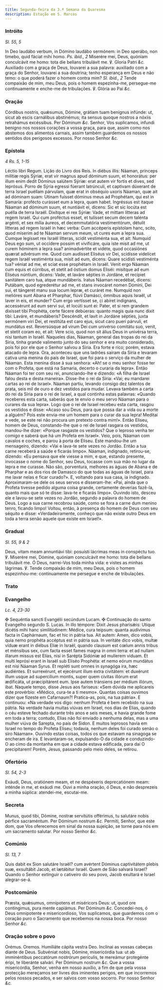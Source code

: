 ```yaml
---
title: Segunda-feira da 3.ª Semana da Quaresma
description: Estação em S. Marcos
---
```


### Intróito

_Sl. 55, 5_

<div class="grid grid-cols-2 gap-5">
  <span class="text-justify">
    In Deo laudábo verbum, in Dómino laudábo sermónem: in Deo sperábo, non
    timebo, quid fáciat mihi homo. <em>Ps. ibid., 2</em> Miserére mei, Deus,
    quóniam conculcávit me homo: tota die bellans tribulávit me. ℣. Gloria Patri
    <em>&c.</em>
  </span>
  <span class="text-justify">
    Auxiliado com a graça de Deus, louvarei a sua palavra: auxiliado com a graça
    do Senhor, louvarei a sua doutrina; tenho esperança em Deus e não temo: o
    que poderá fazer o homem contra mim? <em>Sl. ibid., 2</em> Tende compaixão
    de mim, meu Deus, pois o homem espezinha-me, persegue-me continuamente e
    enche-me de tribulações. ℣. Glória ao Pai <em>&c.</em>
  </span>
</div>

### Oração

<div class="grid grid-cols-2 gap-5">
  <span class="text-justify">
    Córdibus nostris, quǽsumus, Dómine, grátiam tuam benígnus infúnde: ut, sicut
    ab escis carnálibus abstinémus; ita sensus quoque nostros a nóxiis
    retrahámus excéssibus. Per Dóminum <em>&c.</em>
  </span>
  <span class="text-justify">
    Senhor, Vos suplicamos, infundi benigno nos nossos corações a vossa graça,
    para que, assim como nos abstemos dos alimentos carnais, assim também
    guardemos os nossos sentidos dos perigosos excessos. Por nosso Senhor
    <em>&c.</em>
  </span>
</div>

### Epístola

_4 Rs. 5, 1-15_

<div class="grid grid-cols-2 gap-5">
  <span class="text-justify">Léctio libri Regum.</span>
  <span class="text-justify">Lição do Livro dos Reis.</span>
  <span class="text-justify">
    In diébus illis: Náaman, princeps milítiæ regis Sýriæ, erat vir magnus apud
    dóminum suum, et honorátus: per illum enim dedit Dóminus salútem Sýriæ: erat
    autem vir fortis et dives, sed leprósus. Porro de Sýria egressi fúerant
    latrúnculi, et captivam dúxerant de terra Israel puéllam párvulam, quæ erat
    in obséquio uxoris Náaman, quæ ait ad dóminam suam: Utinam fuísset dóminus
    meus ad Prophétam, qui est in Samaría: profécto curásset eum a lepra, quam
    habet. Ingréssus est itaque Náaman ad dóminum suum, et nuntiávit ei, dicens:
    Sic et sic locúta est puélla de terra Israël. Dixítque ei rex Sýriæ: Vade,
    et mittam lítteras ad regem Israël. Qui cum proféctus esset, et tulísset
    secum decem talénta argénti, et sex mília áureos, et decemmutatória
    vestimentórum, détulit lítteras ad regem Israël in hæc verba: Cum accéperis
    epístolam hanc, scito, quod míserim ad te Náaman servum meum, ut cures eum a
    lepra sua. Cumque legísset rex Israël lítteras, scidit vestiménta sua, et
    ait: Numquid Deus ego sum, ut occídere possim et vivificáre, quia iste misit
    ad me, ut curem hóminem a lepra sua? animadvértite et vidéte, quod
    occasiónes quærat advérsum me. Quod cum audísset Eliséus vir Dei, scidísse
    videlícet regem Israël vestiménta sua, misit ad eum, dicens: Quare scidísti
    vestiménta tua? véniat ad me, et sciat esse prophétam in Israël. Venit ergo
    Náaman cum equis et cúrribus, et stetit ad óstium domus Eliséi: misítque ad
    eum Eliséus núntium, dicens: Vade, et laváre sépties in Jordáne, et recípiet
    sanitátem caro tua, atque mundáberis. Iratus Náaman recedébat, dicens:
    Putábam, quod egrederétur ad me, et stans invocáret nomen Dómini, Dei sui,
    et tángeret manu sua locum lepræ, et curáret me. Numquid non melióres sunt
    Abana et Pharphar, flúvii Damásci, ómnibus aquis Israël, ut laver in eis, et
    munder? Cum ergo vertísset se, ci abíret indígnans, accessérunt ad eum servi
    sui, et locúti sunt ei: Pater, et si rem grandem dixísset tibi Prophéta,
    certe fácere debúeras: quanto magis quia nunc dixit tibi: Laváre, et
    mundáberis? Descéndit, et lavit in Jordáne sépties, juxta sermónem viri Dei,
    et restitúta est caro ejus, sicut caro pueri párvuli, et mundátus est.
    Reversúsque ad virum Dei cum univérso comitátu suo, venit, et stetit coram
    eo, et ait: Vere scio, quod non sit álius Deus in univérsa terra, nisi
    tantum in Israël.
  </span>
  <span class="text-justify">
    Naqueles dias, Náaman, general das tropas do rei da Síria, tinha grande
    valimento junto do seu senhor e era muito considerado, pois foi por ele que
    o Senhor salvou a Síria. Era forte e rico; porém, estava atacado de lepra.
    Ora, aconteceu que uns ladrões saíram da Síria e levaram cativa uma menina
    do país de Israel, que foi para o serviço da mulher de Náaman. Esta menina
    disse à sua senhora: «Ah! se o meu senhor fosse ter com o Profeta, que está
    na Samaria, decerto o curaria da lepra». Então Náaman foi ter com seu rei,
    anunciando-lhe e dizendo: «A filha de Israel falou desta e desta maneira».
    Disse-lhe o rei da Síria: «Vai; eu mandarei cartas ao rei de Israel». Náaman
    partiu, levando consigo dez talentos de prata, seis mil de ouro e dez
    vestidos para mudar. Levava também a carta do rei da Síria para o rei de
    Israel, a qual continha estas palavras: «Quando receberes esta carta,
    saberás que te envio o meu servo Náaman para o curares da sua lepra». Logo
    que o rei de Israel recebeu esta carta, rasgou os vestidos e disse: «Acaso
    sou Deus, para que possa dar a vida ou a morte a alguém? Pois este envia-me
    um homem para o curar da sua lepra! Meditai e vede, se este rei não procura
    um pretexto contra mim!». Então Eliseu, homem de Deus, constando-lhe que o
    rei de Israel rasgara os vestidos, mandou-lhe dizer: «Porque rasgaste os
    vestidos? Que o leproso venha ter comigo e saberá que há um Profeta em
    Israel». Veio, pois, Náaman com cavalos e coches, e parou à porta de Eliseu.
    Este mandou-lhe um mensageiro, dizendo: «Vai e lava-te sete vezes no Jordão.
    Então a tua carne receberá a saúde e ficarás limpo». Náaman, indignado,
    retirou-se, dizendo: «Eu pensava que ele viesse a mim, e que, estando
    presente, invocasse o nome do Senhor, seu Deus, tocasse com sua mão no lugar
    da lepra e me curasse. Não são, porventura, melhores as águas de Abana e de
    Pharphar e as dos rios de Damasco do que todas as águas de Israel, para me
    lavar nelas e ficar curado?». E, voltando para sua casa, ia indignado.
    Aproximaram-se dele os seus servos e disseram-lhe: «Pai, ainda que o Profeta
    tivesse pedido alguma coisa grande, certamente deverias fazê-la, quanto mais
    que só te disse: lava-te e ficarás limpo». Ouvindo isto, desceu ele e
    lavou-se sete vezes no Jordão, segundo a palavra do homem de Deus. Logo a
    sua carne recobrou saúde, como se fora a carne dum menino tenro, ficando
    limpo! Voltou, então, à presença do homem de Deus com seu séquito e disse:
    «Verdadeiramente, conheço que não existe outro Deus em toda a terra senão
    aquele que existe em Israel!».
  </span>
</div>

### Gradual

_Sl. 55, 9 & 2_

<div class="grid grid-cols-2 gap-5">
  <span class="text-justify">
    Deus, vitam meam annuntiávi tibi: posuísti lácrimas meas in conspéctu tuo.
    ℣. Miserére mei, Dómine, quóniam conculcávit me homo: tota die bellans
    tribulávit me.
  </span>
  <span class="text-justify">
    Ó Deus, narrei-Vos toda minha vida: e vistes as minhas lágrimas. ℣. Tende
    compaixão de mim, meu Deus, pois o homem espezinhou-me: continuamente me
    persegue e enche de tribulações.
  </span>
</div>

### Trato


<LinkCard
  href="/missal/quaresma/quartacinzas#trato"
  title="Trato Quarta-feira de Cinzas"
/>

### Evangelho

_Lc. 4, 23-30_

<div class="grid grid-cols-2 gap-5">
  <span class="text-justify">
    <span class="text-red-500">✠</span> Sequéntia sancti Evangélii secúndum
    Lucam.
  </span>
  <span class="text-justify">
    <span class="text-red-500">✠</span> Continuação do santo Evangelho segundo
    S. Lucas.
  </span>
  <span class="text-justify">
    In illo témpore: Dixit Jesus pharisǽis: Utique dicétis mihi hanc
    similitúdinem: Médice, cura teípsum: quanta audívimus facta in Caphárnaum,
    fac et hic in pátria tua. Ait autem: Amen, dico vobis, quia nemo prophéta
    accéptus est in pátria sua. In veritáte dico vobis, multæ víduæ erant in
    diébus Elíæ in Israël, quando clausum est cœlum annis tribus et ménsibus
    sex, cum facta esset fames magna in omni terra: et ad nullam illarum missus
    est Elías, nisi in Sarépta Sidóniæ ad mulíerem viduam. Et multi leprósi
    erant in Israël sub Eliséo Prophéta: et nemo eórum mundátus est nisi Náaman
    Syrus. Et repléti sunt omnes in synagóga ira, hæc audiéntes. Et surrexérunt,
    et ejecérunt illum extra civitátem: et duxérunt illum usque ad supercílium
    montis, super quem cívitas illórum erat ædificáta, ut præcipitárent eum.
    Ipse autem tránsiens per médium illórum, ibat.
  </span>
  <span class="text-justify">
    Naquele tempo, disse Jesus aos fariseus: «Sem dúvida me aplicareis este
    provérbio: «Médico, cura-te a ti mesmo». Quantas coisas ouvimos dizer que
    fizeste em Cafarnaum?! Pratica-as, pois, na tua pátria». E continuou: «Na
    verdade vos digo: nenhum Profeta é bem recebido na sua pátria. Na verdade
    havia muitas viúvas em Israel, nos dias de Elias, quando o céu esteve
    fechado durante três anos e seis meses, e havia grande fome em toda a terra;
    contudo, Elias não foi enviado a nenhuma delas, mas a uma mulher viúva de
    Sarepta, no país de Sidon. E muitos leprosos havia em Israel no tempo do
    Profeta Eliseu; todavia, nenhum deles foi curado senão o siro Náaman».
    Ouvindo estas coisas, todos os que estavam na sinagoga se encheram de ira. E
    levantaram-se, expulsando-O da cidade e conduzindo-O ao cimo da montanha em
    que a cidade estava edificada, para daí O precipitarem! Porém, Jesus,
    passando pelo meio deles, se retirou.
  </span>
</div>

### Ofertório

_Sl. 54, 2-3_

<div class="grid grid-cols-2 gap-5">
  <span class="text-justify">
    Exáudi, Deus, oratiónem meam, et ne despéxeris deprecatiónem meam: inténde
    in me, et exáudi me.
  </span>
  <span class="text-justify">
    Ouvi a minha oração, ó Deus, e não desprezeis a minha súplica: atendei-me,
    escutai-me.
  </span>
</div>

### Secreta

<div class="grid grid-cols-2 gap-5">
  <span class="text-justify">
    Munus, quod tibi, Dómine, nostræ servitútis offérimus, tu salutáre nobis
    pérfice sacraméntum. Per Dóminum nostrum <em>&c.</em>
  </span>
  <span class="text-justify">
    Permiti, Senhor, que este dom, que Vos oferecemos em sinal da nossa
    sujeição, se torne para nós em um sacramento salutar. Por nosso Senhor
    <em>&c.</em>
  </span>
</div>

### Comúnio

_Sl. 13, 7_

<div class="grid grid-cols-2 gap-5">
  <span class="text-justify">
    Quis dabit ex Sion salutáre Israël? cum avértent Dóminus captivitátem plebis
    suæ, exsultábit Jacob, et lætábitur Israël.
  </span>
  <span class="text-justify">
    Quem de Sião salvará Israel? Quando o Senhor extinguir o cativeiro do seu
    povo, Jacob exultará e Israel alegrar-se-á.
  </span>
</div>

### Postcomúnio

<div class="grid grid-cols-2 gap-5">
  <span class="text-justify">
    Præsta, quǽsumus, omnípotens et miséricors Deus: ut, quod ore contíngimus,
    pura mente capiámus. Per Dóminum <em>&c.</em>
  </span>
  <span class="text-justify">
    Concedei-nos, ó Deus omnipotente e misericordioso, Vos suplicamos, que
    guardemos com o coração puro o Sacramento que recebemos na nossa boca. Por
    nosso Senhor <em>&c.</em>
  </span>
</div>

### Oração sobre o povo

<div class="grid grid-cols-2 gap-5">
  <span class="text-red-500 text-center">Orémus.</span>
  <span class="text-red-500 text-center">Oremos.</span>
  <span class="text-justify">Humiliáte cápita vestra Deo.</span>
  <span class="text-justify">Inclinai as vossas cabeças diante de Deus.</span>
  <span class="text-justify">
    Subvéniat nobis, Dómine, misericórdia tua: ut ab imminéntibus peccatórum
    nostrórum perículis, te mereámur protegénte éripi, te liberánte salvári. Per
    Dóminum nostrum <em>&c.</em>
  </span>
  <span class="text-justify">
    Que a vossa misericórdia, Senhor, venha em nosso auxílio, a fim de que pela
    vossa protecção mereçamos ser livres dos iminentes perigos, em que
    incorremos pelos nossos pecados, e ser salvos com vosso socorro. Por nosso
    Senhor <em>&c.</em>
  </span>
</div>
